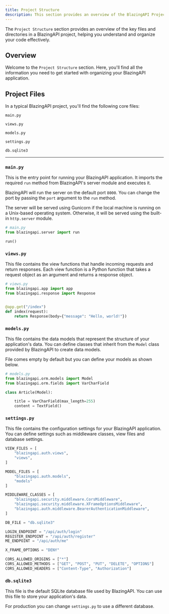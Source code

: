```yaml
---
title: Project Structure
description: This section provides an overview of the BlazingAPI Project Structure.
---
```


The `Project Structure` section provides an overview of the key files and directories in a BlazingAPI project, helping you understand and organize your code effectively.

## Overview

Welcome to the `Project Structure` section. Here, you'll find all the information you need to get started with organizing your BlazingAPI application.

## Project Files

In a typical BlazingAPI project, you'll find the following core files:

`main.py`

`views.py`

`models.py`

`settings.py`

`db.sqlite3`

<hr/>

### `main.py`

This is the entry point for running your BlazingAPI application. It imports the required `run` method from BlazingAPI's server module and executes it.

BlazingAPI will run the server on the default port `8000`. You can change the port by passing the `port` argument to the `run` method.

The server will be served using Gunicorn if the local machine is running on a Unix-based operating system. Otherwise, it will be served using the built-in `http.server` module.

```python
# main.py
from blazingapi.server import run

run()
```

### `views.py`

This file contains the view functions that handle incoming requests and return responses. Each view function is a Python function that takes a request object as an argument and returns a response object.

```python
# views.py
from blazingapi.app import app
from blazingapi.response import Response


@app.get("/index")
def index(request):
    return Response(body={"message": "Hello, world!"})
```

### `models.py`

This file contains the data models that represent the structure of your application's data. You can define classes that inherit from the `Model` class provided by BlazingAPI to create data models.

File comes empty by default but you can define your models as shown below.

```python
# models.py
from blazingapi.orm.models import Model
from blazingapi.orm.fields import VarCharField

class Article(Model):

    title = VarCharField(max_length=255)
    content = TextField()
```

### `settings.py`

This file contains the configuration settings for your BlazingAPI application. You can define settings such as middleware classes, view files and database settings.

```python
VIEW_FILES = [
    "blazingapi.auth.views",
    "views",
]

MODEL_FILES = [
    "blazingapi.auth.models",
    "models"
]

MIDDLEWARE_CLASSES = [
    "blazingapi.security.middleware.CorsMiddleware",
    "blazingapi.security.middleware.XFrameOptionsMiddleware",
    "blazingapi.auth.middleware.BearerAuthenticationMiddleware",
]

DB_FILE = "db.sqlite3"

LOGIN_ENDPOINT = "/api/auth/login"
REGISTER_ENDPOINT = "/api/auth/register"
ME_ENDPOINT = "/api/auth/me"

X_FRAME_OPTIONS = "DENY"

CORS_ALLOWED_ORIGINS = ["*"]
CORS_ALLOWED_METHODS = ["GET", "POST", "PUT", "DELETE", "OPTIONS"]
CORS_ALLOWED_HEADERS = ["Content-Type", "Authorization"]
```

### `db.sqlite3`

This file is the default SQLite database file used by BlazingAPI. You can use this file to store your application's data.

For production you can change `settings.py` to use a different database.